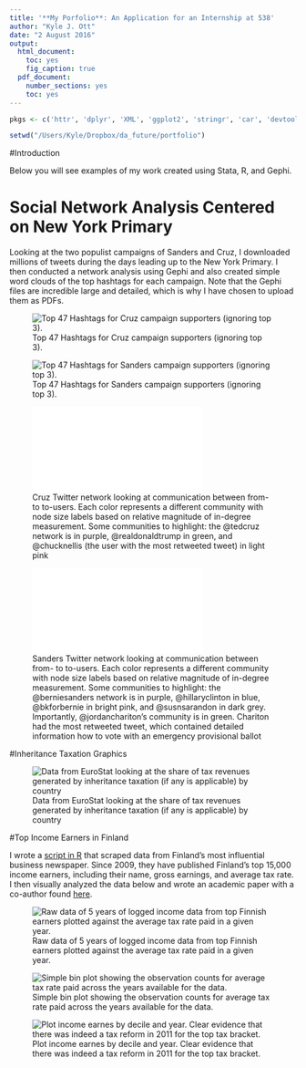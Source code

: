 ```yaml
---
title: '**My Porfolio**: An Application for an Internship at 538'
author: "Kyle J. Ott"
date: "2 August 2016"
output:
  html_document:
    toc: yes
    fig_caption: true
  pdf_document:
    number_sections: yes
    toc: yes
---
```

```r
pkgs <- c('httr', 'dplyr', 'XML', 'ggplot2', 'stringr', 'car', 'devtools', 'rsdmx', 'stargazer', 'knitr', 'CausalImpact', 'tidyr', 'reshape2', 'sandwich', 'lmtest', 'plm')

setwd("/Users/Kyle/Dropbox/da_future/portfolio")
```

\pagebreak

#Introduction

Below you will see examples of my work created using Stata, R, and Gephi.

# Social Network Analysis Centered on New York Primary

Looking at the two populist campaigns of Sanders and Cruz, I downloaded millions of tweets during the days leading up to the New York Primary. I then conducted a network analysis using Gephi and also created simple word clouds of the top hashtags for each campaign. Note that the Gephi files are incredible large and detailed, which is why I have chosen to upload them as PDFs.

![Top 47 Hashtags for Cruz campaign supporters (ignoring top 3).](newmedia5.png)

![Top 47 Hashtags for Sanders campaign supporters (ignoring top 3).](newmedia6.png)

![Cruz Twitter network looking at communication between from- to to-users. Each color represents a different community with node size labels based on relative magnitude of in-degree measurement. Some communities to highlight: the @tedcruz network is in purple, @realdonaldtrump in green, and @chucknellis (the user with the most retweeted tweet) in light pink](newmedia1.pdf)

![Sanders Twitter network looking at communication between from- to to-users. Each color represents a different community with node size labels based on relative magnitude of in-degree measurement. Some communities to highlight: the @berniesanders network is in purple, @hillaryclinton in blue, @bkforbernie in bright pink, and @susnsarandon in dark grey. Importantly, @jordanchariton's community is in green. Chariton had the most retweeted tweet, which contained detailed information how to vote with an emergency provisional ballot](newmedia2.pdf)

#Inheritance Taxation Graphics

![Data from EuroStat looking at the share of tax revenues generated by inheritance taxation (if any is applicable) by country](inheritance4.png)

#Top Income Earners in Finland

I wrote a [script in R ](https://github.com/kylejott/Final_Project/blob/master/data_scraping.R) that scraped data from Finland's most influential business newspaper. Since 2009, they have published Finland's top 15,000 income earners, including their name, gross earnings, and average tax rate. I then visually analyzed the data below and wrote an academic paper with a co-author found [here](https://github.com/kylejott/Final_Project/blob/master/final_paper.pdf).

![Raw data of 5 years of logged income data from top Finnish earners plotted against the average tax rate paid in a given year.](fin3.png)

![Simple bin plot showing the observation counts for average tax rate paid across the years available for the data.](fin6.png)

![Plot income earnes by decile and year. Clear evidence that there was indeed a tax reform in 2011 for the top tax bracket.](fin8.png)






